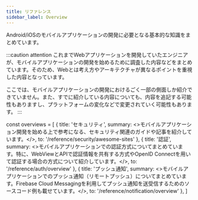 ```yaml
---
title: リファレンス
sidebar_label: Overview
---
```


Android/iOSのモバイルアプリケーションの開発に必要となる基本的な知識をまとめています。

:::caution attention
これまでWebアプリケーションを開発していたエンジニアが、モバイルアプリケーションの開発を始めるために調査した内容などをまとめています。そのため、Webとは考え方やアーキテクチャが異なるポイントを重視した内容となっています。

ここでは、モバイルアプリケーションの開発におけるごく一部の側面しか紹介できていません。また、すでに紹介している内容についても、内容を追記する可能性もありますし、プラットフォームの変化などで変更されていく可能性もあります。
:::

<!-- textlint-disable ja-technical-writing/sentence-length,ja-technical-writing/max-comma,ja-spacing/ja-no-space-around-parentheses,jtf-style/3.3.かっこ類と隣接する文字の間のスペースの有無,ja-technical-writing/ja-no-mixed-period,ja-technical-writing/no-unmatched-pair -->

const overviews = [
  {
    title: 'セキュリティ',
    summary: <>モバイルアプリケーション開発を始める上で参考になる、セキュリティ関連のガイドや記事を紹介しています。</>,
    to: '/reference/security/awesome-sites'
  },
  {
    title: '認証',
    summary: <>モバイルアプリケーションでの認証方式についてまとめています。特に、WebViewとAPIで認証情報を共有する方式やOpenID Connectを用いて認証する場合の方式について紹介しています。</>,
    to: '/reference/auth/overview'
  },
  {
    title: 'プッシュ通知',
    summary: <>モバイルアプリケーションでのプッシュ通知（リモートプッシュ）についてまとめています。Firebase Cloud Messagingを利用してプッシュ通知を送受信するためのソースコード例も載せています。</>,
    to: '/reference/notification/overview'
  },
]

<PageList overviews={overviews} colSize={12} />

<!-- textlint-enable ja-technical-writing/sentence-length,ja-technical-writing/max-comma,ja-spacing/ja-no-space-around-parentheses,jtf-style/3.3.かっこ類と隣接する文字の間のスペースの有無,ja-technical-writing/ja-no-mixed-period,ja-technical-writing/no-unmatched-pair -->
